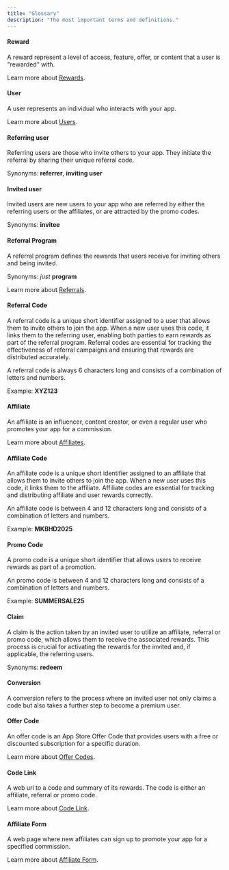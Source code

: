 ```yaml
---
title: "Glossary"
description: "The most important terms and definitions."
---
```


#### Reward

A reward represent a level of access, feature, offer, or content that a user is "rewarded" with.

Learn more about [Rewards](/rewards/introduction).

#### User

A user represents an individual who interacts with your app.

Learn more about [Users](/users/users).

#### Referring user

Referring users are those who invite others to your app. They initiate the referral by sharing their unique referral code.

Synonyms: **referrer**, **inviting user**

#### Invited user

Invited users are new users to your app who are referred by either the referring users or the affiliates, or are attracted by the promo codes.

Synonyms: **invitee**

#### Referral Program

A referral program defines the rewards that users receive for inviting others and being invited.

Synonyms: _just_ **program**

Learn more about [Referrals](/referrals/referrals).

#### Referral Code

A referral code is a unique short identifier assigned to a user that allows them to invite others to join the app.
When a new user uses this code, it links them to the referring user, enabling both parties to earn rewards as part of the referral program.
Referral codes are essential for tracking the effectiveness of referral campaigns and ensuring that rewards are distributed accurately.

A referral code is always 6 characters long and consists of a combination of letters and numbers.

Example: **XYZ123**

#### Affiliate

An affiliate is an influencer, content creator, or even a regular user who promotes your app for a commission.

Learn more about [Affiliates](/affiliates/affiliates).

#### Affiliate Code

An affiliate code is a unique short identifier assigned to an affiliate that allows them to invite others to join the app.
When a new user uses this code, it links them to the affiliate.
Affiliate codes are essential for tracking and distributing affiliate and user rewards correctly.

An affiliate code is between 4 and 12 characters long and consists of a combination of letters and numbers.

Example: **MKBHD2025**

#### Promo Code

A promo code is a unique short identifier that allows users to receive rewards as part of a promotion.

An promo code is between 4 and 12 characters long and consists of a combination of letters and numbers.

Example: **SUMMERSALE25**

#### Claim

A claim is the action taken by an invited user to utilize an affiliate, referral or promo code, which allows them to receive the associated rewards.
This process is crucial for activating the rewards for the invited and, if applicable, the referring users.

Synonyms: **redeem**

#### Conversion

A conversion refers to the process where an invited user not only claims a code but also takes a further step to become a premium user.

#### Offer Code

An offer code is an App Store Offer Code that provides users with a free or discounted subscription for a specific duration.

Learn more about [Offer Codes](/rewards/offer-code).

#### Code Link

A web url to a code and summary of its rewards. The code is either an affiliate, referral or promo code.

Learn more about [Code Link](/pages/code-link).

#### Affiliate Form

A web page where new affiliates can sign up to promote your app for a specified commission.

Learn more about [Affiliate Form](/pages/affiliate-form).
